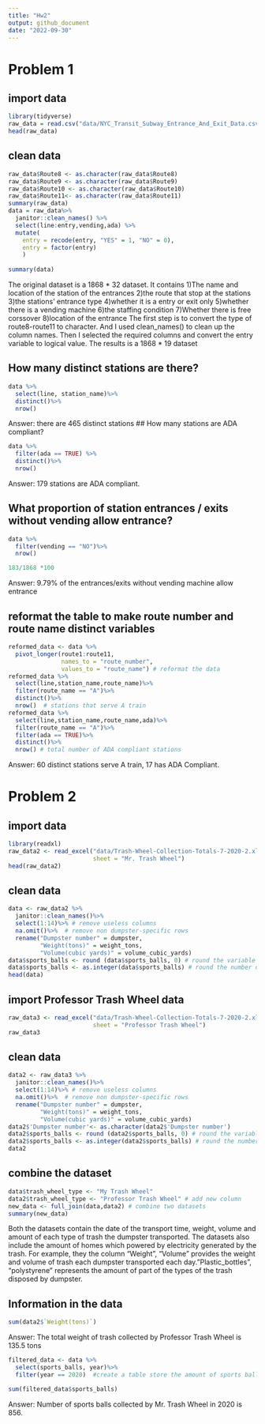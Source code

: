 ```yaml
---
title: "Hw2"
output: github_document
date: "2022-09-30"
---
```


# Problem 1 

## import data

```r
library(tidyverse)
raw_data = read.csv("data/NYC_Transit_Subway_Entrance_And_Exit_Data.csv")
head(raw_data)
```
## clean data
```r
raw_data$Route8 <- as.character(raw_data$Route8)
raw_data$Route9 <- as.character(raw_data$Route9)
raw_data$Route10 <- as.character(raw_data$Route10)
raw_data$Route11<- as.character(raw_data$Route11)
summary(raw_data)
data = raw_data%>%
  janitor::clean_names() %>% 
  select(line:entry,vending,ada) %>%
  mutate(
    entry = recode(entry, "YES" = 1, "NO" = 0),
    entry = factor(entry)
    )
  
summary(data)
```
The original dataset is a 1868 * 32 dataset. It contains 
1)The name and location of the station of the entrances
2)the route that stop at the stations
3)the stations' entrance type
4)whether it is a entry or exit only
5)whether there is a vending machine
6)the staffing condition 
7)Whether there is free corssover
8)location of the entrance 
The first step is to convert the type of route8-route11 to character.
And I used clean_names() to clean up the column names. Then I selected the required columns and convert the entry variable to logical value. 
The results is a 1868 * 19 dataset

## How many distinct stations are there?
```r
data %>%
  select(line, station_name)%>%
  distinct()%>%
  nrow()
```
Answer: there are 465 distinct stations
## How many stations are ADA compliant?
```r
data %>%
  filter(ada == TRUE) %>%
  distinct()%>%
  nrow()

```
Answer: 179 stations are ADA compliant.

## What proportion of station entrances / exits without vending allow entrance?
```r
data %>%
  filter(vending == "NO")%>%
  nrow()
```
```r
183/1868 *100
```
Answer: 9.79% of the entrances/exits without vending machine allow entrance

## reformat the table to make route number and route name  distinct variables
```r
reformed_data <- data %>%
  pivot_longer(route1:route11,
               names_to = "route_number",
               values_to = "route_name") # reformat the data
reformed_data %>% 
  select(line,station_name,route_name)%>%
  filter(route_name == "A")%>%
  distinct()%>%
  nrow()  # stations that serve A train
reformed_data %>%
  select(line,station_name,route_name,ada)%>%
  filter(route_name == "A")%>%
  filter(ada == TRUE)%>%
  distinct()%>%
  nrow() # total number of ADA compliant stations

```
Answer: 60 distinct stations serve A train, 17 has ADA Compliant.


# Problem 2
## import data
```r
library(readxl)
raw_data2 <- read_excel("data/Trash-Wheel-Collection-Totals-7-2020-2.xlsx",
                        sheet = "Mr. Trash Wheel")
head(raw_data2)
```
## clean data
```r
data <- raw_data2 %>%
  janitor::clean_names()%>%
  select(1:14)%>% # remove useless columns
  na.omit()%>%  # remove non dumpster-specific rows
  rename("Dumpster number" = dumpster, 
         "Weight(tons)" = weight_tons,
         "Volume(cubic yards)" = volume_cubic_yards) 
data$sports_balls <- round (data$sports_balls, 0) # round the variable to the nearest integer.
data$sports_balls <- as.integer(data$sports_balls) # round the number of sports balls to the nearest integer and convert the type to integer. 
head(data)
```
## import Professor Trash Wheel data

```r
raw_data3 <- read_excel("data/Trash-Wheel-Collection-Totals-7-2020-2.xlsx",
                        sheet = "Professor Trash Wheel")
raw_data3
```
## clean data
```r
data2 <- raw_data3 %>%
  janitor::clean_names()%>%
  select(1:14)%>% # remove useless columns
  na.omit()%>%  # remove non dumpster-specific rows
  rename("Dumpster number" = dumpster, 
         "Weight(tons)" = weight_tons,
         "Volume(cubic yards)" = volume_cubic_yards) 
data2$'Dumpster number'<- as.character(data2$'Dumpster number')
data2$sports_balls <- round (data2$sports_balls, 0) # round the variable to the nearest integer.
data2$sports_balls <- as.integer(data2$sports_balls) # round the number of sports balls to the nearest integer and convert the type to integer. 
data2
```

## combine the dataset
```r
data$trash_wheel_type <- "My Trash Wheel"
data2$trash_wheel_type <- "Professor Trash Wheel" # add new column
new_data <- full_join(data,data2) # combine two datasets
summary(new_data)
```

Both the datasets contain the date of the transport time, weight, volume and amount of each type of trash the dumpster transported. The datasets also include the amount of homes which powered by  electricity generated by the trash. For example, they the column "Weight", "Volume" provides the weight and volume of trash each dumpster transported each day."Plastic_bottles", "polystyrene" represents the amount of  part of the types of the trash disposed by dumpster.

## Information in the data
```r
sum(data2$`Weight(tons)`)
```
Answer: The total weight of trash collected by Professor Trash Wheel is 135.5 tons
```r
filtered_data <- data %>%
  select(sports_balls, year)%>%
  filter(year == 2020)  #create a table store the amount of sports balls collected in each day in 2020.

sum(filtered_data$sports_balls)
```
Answer: Number of sports balls collected by Mr. Trash Wheel in 2020 is 856.